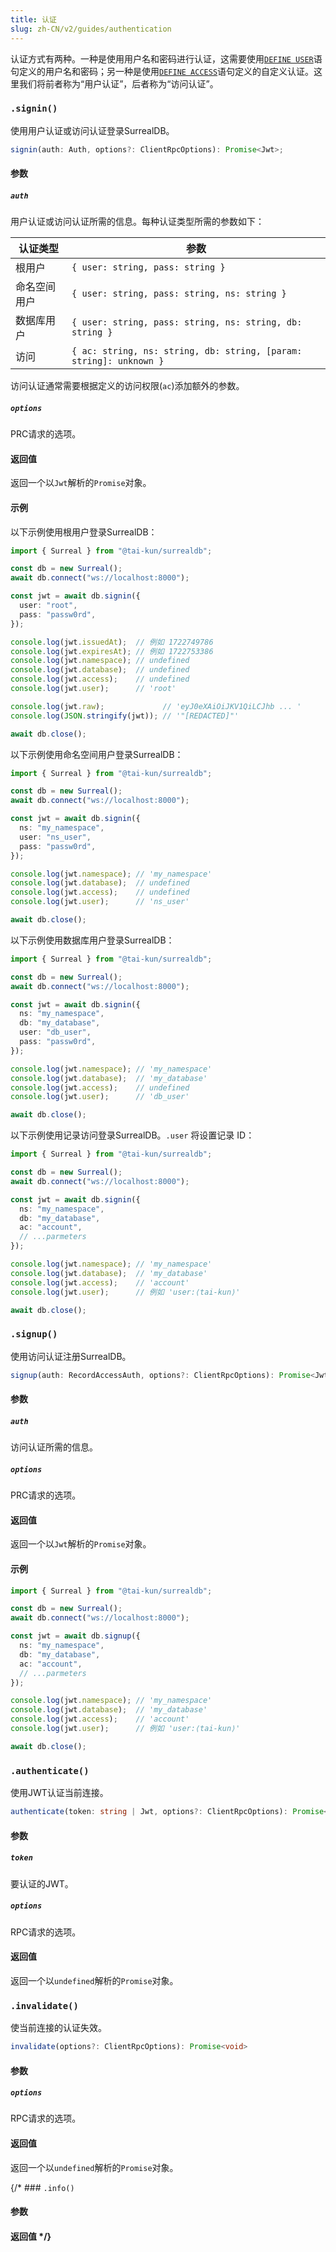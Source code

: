 ```yaml
---
title: 认证
slug: zh-CN/v2/guides/authentication
---
```



认证方式有两种。一种是使用用户名和密码进行认证，这需要使用[`DEFINE USER`](https://surrealdb.com/docs/surrealdb/surrealql/statements/define/user)语句定义的用户名和密码；另一种是使用[`DEFINE ACCESS`](https://surrealdb.com/docs/surrealdb/surrealql/statements/define/access)语句定义的自定义认证。这里我们将前者称为“用户认证”，后者称为“访问认证”。

### `.signin()` <Badge variant="instance" /><Badge variant="method" />

使用用户认证或访问认证登录SurrealDB。

```ts
signin(auth: Auth, options?: ClientRpcOptions): Promise<Jwt>;
```

#### 参数

##### `auth`

用户认证或访问认证所需的信息。每种认证类型所需的参数如下：

| 认证类型 | 参数 |
|---|---|
| 根用户 | `{ user: string, pass: string }` |
| 命名空间用户 | `{ user: string, pass: string, ns: string }` |
| 数据库用户 | `{ user: string, pass: string, ns: string, db: string }` |
| 访问 | `{ ac: string, ns: string, db: string, [param: string]: unknown }` |

访问认证通常需要根据定义的访问权限(`ac`)添加额外的参数。

##### `options`

PRC请求的选项。

#### 返回值

返回一个以`Jwt`解析的`Promise`对象。

#### 示例

以下示例使用根用户登录SurrealDB：

```ts
import { Surreal } from "@tai-kun/surrealdb";

const db = new Surreal();
await db.connect("ws://localhost:8000");

const jwt = await db.signin({
  user: "root",
  pass: "passw0rd",
});

console.log(jwt.issuedAt);  // 例如 1722749786
console.log(jwt.expiresAt); // 例如 1722753386
console.log(jwt.namespace); // undefined
console.log(jwt.database);  // undefined
console.log(jwt.access);    // undefined
console.log(jwt.user);      // 'root'

console.log(jwt.raw);             // 'eyJ0eXAiOiJKV1QiLCJhb ... '
console.log(JSON.stringify(jwt)); // '"[REDACTED]"'

await db.close();
```

以下示例使用命名空间用户登录SurrealDB：

```ts
import { Surreal } from "@tai-kun/surrealdb";

const db = new Surreal();
await db.connect("ws://localhost:8000");

const jwt = await db.signin({
  ns: "my_namespace",
  user: "ns_user",
  pass: "passw0rd",
});

console.log(jwt.namespace); // 'my_namespace'
console.log(jwt.database);  // undefined
console.log(jwt.access);    // undefined
console.log(jwt.user);      // 'ns_user'

await db.close();
```

以下示例使用数据库用户登录SurrealDB：

```ts
import { Surreal } from "@tai-kun/surrealdb";

const db = new Surreal();
await db.connect("ws://localhost:8000");

const jwt = await db.signin({
  ns: "my_namespace",
  db: "my_database",
  user: "db_user",
  pass: "passw0rd",
});

console.log(jwt.namespace); // 'my_namespace'
console.log(jwt.database);  // 'my_database'
console.log(jwt.access);    // undefined
console.log(jwt.user);      // 'db_user'

await db.close();
```

以下示例使用记录访问登录SurrealDB。`.user` 将设置记录 ID：

```ts
import { Surreal } from "@tai-kun/surrealdb";

const db = new Surreal();
await db.connect("ws://localhost:8000");

const jwt = await db.signin({
  ns: "my_namespace",
  db: "my_database",
  ac: "account",
  // ...parmeters
});

console.log(jwt.namespace); // 'my_namespace'
console.log(jwt.database);  // 'my_database'
console.log(jwt.access);    // 'account'
console.log(jwt.user);      // 例如 'user:⟨tai-kun⟩'

await db.close();
```

### `.signup()` <Badge variant="instance" /><Badge variant="method" />

使用访问认证注册SurrealDB。

```ts
signup(auth: RecordAccessAuth, options?: ClientRpcOptions): Promise<Jwt>;
```

#### 参数

##### `auth`

访问认证所需的信息。

##### `options`

PRC请求的选项。

#### 返回值

返回一个以`Jwt`解析的`Promise`对象。

#### 示例

```ts
import { Surreal } from "@tai-kun/surrealdb";

const db = new Surreal();
await db.connect("ws://localhost:8000");

const jwt = await db.signup({
  ns: "my_namespace",
  db: "my_database",
  ac: "account",
  // ...parmeters
});

console.log(jwt.namespace); // 'my_namespace'
console.log(jwt.database);  // 'my_database'
console.log(jwt.access);    // 'account'
console.log(jwt.user);      // 例如 'user:⟨tai-kun⟩'

await db.close();
```

### `.authenticate()` <Badge variant="instance" /><Badge variant="method" />

使用JWT认证当前连接。

```ts
authenticate(token: string | Jwt, options?: ClientRpcOptions): Promise<void>
```

#### 参数

##### `token`

要认证的JWT。

##### `options`

RPC请求的选项。

#### 返回值

返回一个以`undefined`解析的`Promise`对象。

### `.invalidate()` <Badge variant="instance" /><Badge variant="method" />

使当前连接的认证失效。

```ts
invalidate(options?: ClientRpcOptions): Promise<void>
```

#### 参数

##### `options`

RPC请求的选项。

#### 返回值

返回一个以`undefined`解析的`Promise`对象。

{/* ### `.info()` <Badge variant="instance" /><Badge variant="method" />

#### 参数

#### 返回值 */}
